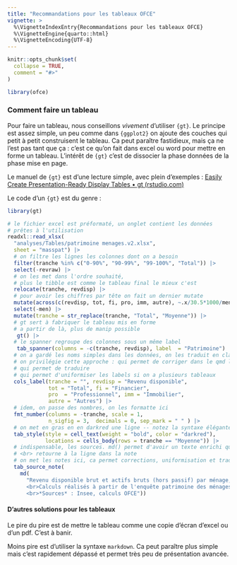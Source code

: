```yaml
---
title: "Recommandations pour les tableaux OFCE"
vignette: >
  %\VignetteIndexEntry{Recommandations pour les tableaux OFCE}
  %\VignetteEngine{quarto::html}
  %\VignetteEncoding{UTF-8}
---
```


```r
knitr::opts_chunk$set(
  collapse = TRUE,
  comment = "#>"
)
```

```r
library(ofce)
```

### Comment faire un tableau

Pour faire un tableau, nous conseillons *vivement* d'utiliser `{gt}`. Le principe est assez simple, un peu comme dans `{ggplot2}` on ajoute des couches qui petit à petit construisent le tableau. Ca peut paraître fastidieux, mais ça ne l'est pas tant que ça : c'est ce qu'on fait dans excel ou word pour mettre en forme un tableau. L'intérêt de `{gt}` c'est de dissocier la phase données de la phase mise en page.

Le manuel de `{gt}` est d'une lecture simple, avec plein d’exemples : [Easily Create Presentation-Ready Display Tables • gt (rstudio.com)](https://gt.rstudio.com/)

Le code d'un `{gt}` est du genre :

```r
library(gt)

# le fichier excel est préformaté, un onglet contient les données 
# prêtes à l'utilisation
readxl::read_xlsx(
  "analyses/Tables/patrimoine menages.v2.xlsx", 
  sheet = "masspat") |> 
  # on filtre les lignes les colonnes dont on a besoin
  filter(tranche %in% c("0-90%", "90-99%", "99-100%", "Total")) |> 
  select(-revraw) |> 
  # on les met dans l'ordre souhaité, 
  # plus le tibble est comme le tableau final le mieux c'est
  relocate(tranche, revdisp) |> 
  # pour avoir les chiffres par tête on fait un dernier mutate
  mutate(across(c(revdisp, tot, fi, pro, imm, autre), ~.x/30.5*1000/men)) |>
  select(-men) |> 
  mutate(tranche = str_replace(tranche, "Total", "Moyenne")) |>
  # gt sert à fabriquer le tableau mis en forme
  # a partir de là, plus de manip possible
   gt() |> 
  # le spanner regroupe des colonnes sous un même label
   tab_spanner(columns = -c(tranche, revdisp), label  = "Patrimoine") |> 
  # on a gardé les noms simples dans les données, on les traduit en clair ici
  # on privilégie cette approche : qui permet de corriger dans le qmd le texte
  # qui permet de traduire
  # qui permet d'uniformiser les labels si on a plusieurs tableaux
  cols_label(tranche = "", revdisp = "Revenu disponible", 
             tot = "Total", fi = "Financier", 
             pro  = "Professionnel", imm = "Immobilier", 
             autre = "Autres") |> 
  # idem, on passe des nombres, on les formatte ici
  fmt_number(columns = -tranche, scale = 1,
             n_sigfig = 3,  decimals = 0, sep_mark = " " ) |> 
  # on met en gras en en darkred une ligne -- notez la syntaxe élégante de gt
  tab_style(style = cell_text(weight = "bold", color = "darkred"), 
            locations = cells_body(rows = tranche == "Moyenne")) |> 
  # indispensable, les sources. md() permet d'avoir un texte enrichi qui comprend markdown
  # <br> retourne à la ligne dans la note
  # on met les notes ici, ca permet corrections, uniformisation et traduction
  tab_source_note(
    md(
      "Revenu disponible brut et actifs bruts (hors passif) par ménage, en euros, année 2022
      <br>Calculs réalisés à partir de l'enquête patrimoine des ménages 2017-2018 de l'Insee croisés avec les comptes nationaux du patrimoine de l'Insee de 2022
      <br>*Sources* : Insee, calculs OFCE"))
```

#### D'autres solutions pour les tableaux

Le pire du pire est de mettre le tableau comme une copie d'écran d'excel ou d'un pdf. C'est à banir.

Moins pire est d'utiliser la syntaxe `markdown`. Ca peut paraître plus simple mais c'est rapidement dépassé et permet très peu de présentation avancée.
